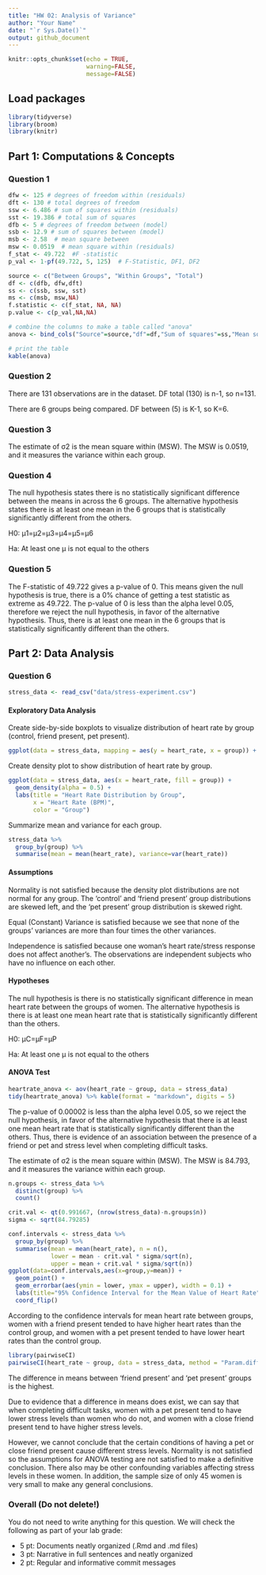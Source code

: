 ```yaml
---
title: "HW 02: Analysis of Variance"
author: "Your Name"
date: "`r Sys.Date()`"
output: github_document
---
```


```r
knitr::opts_chunk$set(echo = TRUE,
                      warning=FALSE, 
                      message=FALSE)
```

## Load packages

```r
library(tidyverse)
library(broom)
library(knitr) 
```

## Part 1: Computations & Concepts 

### Question 1

```r
dfw <- 125 # degrees of freedom within (residuals)
dft <- 130 # total degrees of freedom
ssw <- 6.486 # sum of squares within (residuals)
sst <- 19.386 # total sum of squares
dfb <- 5 # degrees of freedom between (model)
ssb <- 12.9 # sum of squares between (model)
msb <- 2.58  # mean square between
msw <- 0.0519  # mean square within (residuals)
f_stat <- 49.722  #F -statistic 
p_val <- 1-pf(49.722, 5, 125)  # F-Statistic, DF1, DF2
```

```r
source <- c("Between Groups", "Within Groups", "Total")
df <- c(dfb, dfw,dft)
ss <- c(ssb, ssw, sst)
ms <- c(msb, msw,NA)  
f.statistic <- c(f_stat, NA, NA)
p.value <- c(p_val,NA,NA)

# combine the columns to make a table called "anova"
anova <- bind_cols("Source"=source,"df"=df,"Sum of squares"=ss,"Mean square"=ms,"F-statistic"=f.statistic,"p-value"=p.value)

# print the table 
kable(anova) 
```


### Question 2

There are 131 observations are in the dataset. DF total (130) is n-1, so n=131. 

There are 6 groups being compared. DF between (5) is K-1, so K=6.

### Question 3

The estimate of σ2 is the mean square within (MSW). The MSW is 0.0519, and it measures the variance within each group.

### Question 4

The null hypothesis states there is no statistically significant difference between the means in across the 6 groups. The alternative hypothesis states there is at least one mean in the 6 groups that is statistically significantly different from the others.

H0: μ1=μ2=μ3=μ4=μ5=μ6

Ha: At least one μ is not equal to the others

### Question 5

The F-statistic of 49.722 gives a p-value of 0. This means given the null hypothesis is true, there is a 0% chance of getting a test statistic as extreme as 49.722. The p-value of 0 is less than the alpha level 0.05, therefore we reject the null hypothesis, in favor of the alternative hypothesis. Thus, there is at least one mean in the 6 groups that is statistically significantly different than the others.

## Part 2: Data Analysis

### Question 6

```r
stress_data <- read_csv("data/stress-experiment.csv")
```

#### Exploratory Data Analysis

Create side-by-side boxplots to visualize distribution of heart rate by group (control, friend present, pet present).

``` r
ggplot(data = stress_data, mapping = aes(y = heart_rate, x = group)) + geom_boxplot() + labs(title = "Distribution of Heart Rate by Group", x = "Group", y = "Heart Rate (BPM)")
```

Create density plot to show distribution of heart rate by group.

```r
ggplot(data = stress_data, aes(x = heart_rate, fill = group)) +
  geom_density(alpha = 0.5) + 
  labs(title = "Heart Rate Distribution by Group", 
       x = "Heart Rate (BPM)", 
       color = "Group")
```

Summarize mean and variance for each group.

```r
stress_data %>%
  group_by(group) %>%
  summarise(mean = mean(heart_rate), variance=var(heart_rate))
```

#### Assumptions

Normality is not satisfied because the density plot distributions are not normal for any group. The 'control' and 'friend present' group distributions are skewed left, and the 'pet present' group distribution is skewed right.

Equal (Constant) Variance is satisfied because we see that none of the groups' variances are more than four times the other variances.

Independence is satisfied because one woman's heart rate/stress response does not affect another's. The observations are independent subjects who have no influence on each other.

#### Hypotheses

The null hypothesis is there is no statistically significant difference in mean heart rate between the groups of women. The alternative hypothesis is there is at least one mean heart rate that is statistically significantly different than the others.

H0: μC=μF=μP

Ha: At least one μ is not equal to the others

#### ANOVA Test

```r
heartrate_anova <- aov(heart_rate ~ group, data = stress_data)
tidy(heartrate_anova) %>% kable(format = "markdown", digits = 5)
```

The p-value of 0.00002 is less than the alpha level 0.05, so we reject the null hypothesis, in favor of the alternative hypothesis that there is at least one mean heart rate that is statistically significantly different than the others. Thus, there is evidence of an association between the presence of a friend or pet and stress level when completing difficult tasks.

The estimate of σ2 is the mean square within (MSW). The MSW is 84.793, and it measures the variance within each group.

```r
n.groups <- stress_data %>%
  distinct(group) %>% 
  count()

crit.val <- qt(0.991667, (nrow(stress_data)-n.groups$n))
sigma <- sqrt(84.79285)

conf.intervals <- stress_data %>%
  group_by(group) %>% 
  summarise(mean = mean(heart_rate), n = n(), 
            lower = mean - crit.val * sigma/sqrt(n),
            upper = mean + crit.val * sigma/sqrt(n))
ggplot(data=conf.intervals,aes(x=group,y=mean)) +
  geom_point() + 
  geom_errorbar(aes(ymin = lower, ymax = upper), width = 0.1) + 
  labs(title="95% Confidence Interval for the Mean Value of Heart Rate", x = "Group", y = "Heart Rate (BPM)", subtitle="by Group") +
  coord_flip()
```

According to the confidence intervals for mean heart rate between groups, women with a friend present tended to have higher heart rates than the control group, and women with a pet present tended to have lower heart rates than the control group.

```r
library(pairwiseCI)
pairwiseCI(heart_rate ~ group, data = stress_data, method = "Param.diff", conf.level = 0.995, var.equal = TRUE)
```

The difference in means between 'friend present' and 'pet present' groups is the highest.

Due to evidence that a difference in means does exist, we can say that when completing difficult tasks, women with a pet present tend to have lower stress levels than women who do not, and women with a close friend present tend to have higher stress levels. 

However, we cannot conclude that the certain conditions of having a pet or close friend present cause different stress levels. Normality is not satisfied so the assumptions for ANOVA testing are not satisfied to make a definitive conclusion. There also may be other confounding variables affecting stress levels in these women. In addition, the sample size of only 45 women is very small to make any general conclusions.

### Overall (Do not delete!)

You do not need to write anything for this question. We will check the following as part of your lab grade: 

- 5 pt: Documents neatly organized (.Rmd and .md files)	
- 3 pt: Narrative in full sentences and neatly organized
- 2 pt: Regular and informative commit messages	


